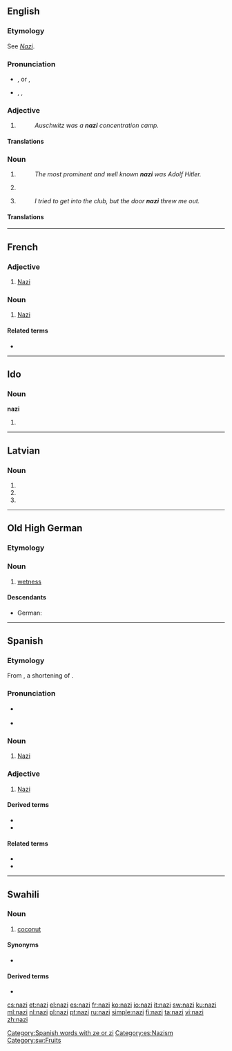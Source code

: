 {{also|nazī|naži|Nazi}}
==English==

===Etymology===
See ''[[Nazi#English|Nazi]]''.

===Pronunciation===
* {{a|US}} {{enPR|ʹnătsē}}, {{IPA|/ˈnætsi/}} or {{IPA|/ˈnɑtsi/}}, {{X-SAMPA|/"n}tsi/}}
* {{a|UK}} {{enPR|ʹnätsē}}, {{IPA|/ˈnɑtsi/}}, {{X-SAMPA|/"nAtsi/}}

===Adjective===
{{en-adj}}

# {{alternative form of|Nazi}}
#: ''Auschwitz was a '''nazi''' concentration camp.''

====Translations====
{{trans-see|Nazi}}

===Noun===
{{en-noun}}

# {{alternative form of|Nazi|}} {{qualifier|member of the Nazi Party}}
#: ''The most prominent and well known '''nazi''' was Adolf Hitler.''
# {{alternative form of|Nazi|}} {{qualifier|adherent of a neo-Nazi or similar ideology}}
# {{alternative form of|Nazi|}} {{qualifier|pejorative: one who imposes views on others}}
#: ''I tried to get into the club, but the door '''nazi''' threw me out.''

====Translations====
{{trans-see|Nazi}}

----

==French==

===Adjective===
{{fr-adj}}

# [[Nazi]]

===Noun===
{{fr-noun|m}}

# [[Nazi]]

====Related terms====
* {{l|fr|nazisme}}

----

==Ido==

===Noun===
'''nazi'''

# {{plural of|nazo|lang=io}}

----

==Latvian==

===Noun===
{{head|lv|noun form|g=m}}

# {{lv-inflection of|nazis|voc|s}}
# {{lv-inflection of|nazis|acc|s}}
# {{lv-inflection of|nazis|ins|s}}

----

==Old High German==

===Etymology===
{{suffix|naz|i|alt2=ī|gloss1=wet|lang=goh}}

===Noun===
{{goh-noun|head=nazī|g=f}}

# [[wetness]]

====Descendants====
* German: {{l|de|Nässe}}

----

==Spanish==

===Etymology===
From {{etyl|de|es}} {{term|Nazi|lang=de}}, a shortening of {{term|Nationalsozialist|lang=de||[[National Socialist]]}}.

===Pronunciation===
* {{a|Castilian}} {{IPA|/ˈna.θi/|lang=es}}
* {{a|Others}} {{IPA|/ˈna.si/|lang=es}}

===Noun===
{{es-noun|mf}}

# [[Nazi]]

===Adjective===
{{es-adj}}

# [[Nazi]]

====Derived terms====
* {{l|es|nazismo|g=m}}
* {{l|es|neonazi}}

====Related terms====
* {{l|es|nacionalsocialismo}}
* {{l|es|nacionalsocialista}}

[[Category:Spanish words with ze or zi]]
[[Category:es:Nazism]]

----
==Swahili==
===Noun===
{{sw-noun|n}}

# [[coconut]]

====Synonyms====
* {{l|sw|dafu}}

====Derived terms====
* {{l|sw|mnazi|gloss=coconut palm}}

[[Category:sw:Fruits]]

[[cs:nazi]]
[[et:nazi]]
[[el:nazi]]
[[es:nazi]]
[[fr:nazi]]
[[ko:nazi]]
[[io:nazi]]
[[it:nazi]]
[[sw:nazi]]
[[ku:nazi]]
[[ml:nazi]]
[[nl:nazi]]
[[pl:nazi]]
[[pt:nazi]]
[[ru:nazi]]
[[simple:nazi]]
[[fi:nazi]]
[[ta:nazi]]
[[vi:nazi]]
[[zh:nazi]]